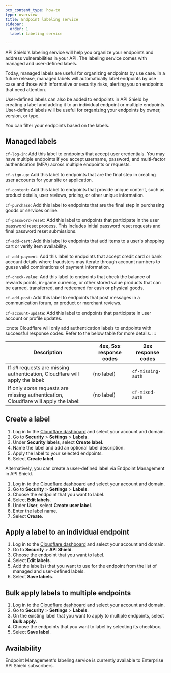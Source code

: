```yaml
---
pcx_content_type: how-to
type: overview
title: Endpoint labeling service
sidebar:
  order: 1
  label: Labeling service

---
```


API Shield's labeling service will help you organize your endpoints and address vulnerabilities in your API. The labeling service comes with managed and user-defined labels.

Today, managed labels are useful for organizing endpoints by use case. In a future release, managed labels will automatically label endpoints by use case and those with informative or security risks, alerting you on endpoints that need attention.

User-defined labels can also be added to endpoints in API Shield by creating a label and adding it to an individual endpoint or multiple endpoints. User-defined labels will be useful for organizing your endpoints by owner, version, or type.

You can filter your endpoints based on the labels. 

## Managed labels

`cf-log-in`: Add this label to endpoints that accept user credentials. You may have multiple endpoints if you accept username, password, and multi-factor authentication (MFA) across multiple endpoints or requests.

`cf-sign-up`: Add this label to endpoints that are the final step in creating user accounts for your site or application.

`cf-content`: Add this label to endpoints that provide unique content, such as product details, user reviews, pricing, or other unique information.

`cf-purchase`: Add this label to endpoints that are the final step in purchasing goods or services online.

`cf-password-reset`: Add this label to endpoints that participate in the user password reset process. This includes initial password reset requests and final password reset submissions.

`cf-add-cart`: Add this label to endpoints that add items to a user's shopping cart or verify item availability.

`cf-add-payment`: Add this label to endpoints that accept credit card or bank account details where fraudsters may iterate through account numbers to guess valid combinations of payment information. 

`cf-check-value`: Add this label to endpoints that check the balance of rewards points, in-game currency, or other stored value products that can be earned, transferred, and redeemed for cash or physical goods.

`cf-add-post`: Add this label to endpoints that post messages in a communication forum, or product or merchant reviews.

`cf-account-update`: Add this label to endpoints that participate in user account or profile updates.

:::note
Cloudflare will only add authentication labels to endpoints with successful response codes. Refer to the below table for more details.
:::

| Description | 4xx, 5xx response codes | 2xx response codes |
| --- | --- | --- | 
| If _all_ requests are missing authentication, Cloudflare will apply the label: | (no label) | `cf-missing-auth` |
| If only _some_ requests are missing authentication, Cloudflare will apply the label: | (no label) | `cf-mixed-auth` |

## Create a label

1. Log in to the [Cloudflare dashboard](https://dash.cloudflare.com/) and select your account and domain. 
2. Go to **Security** > **Settings** > **Labels**.
3. Under **Security labels**, select **Create label**.
4. Name the label and add an optional label description. 
5. Apply the label to your selected endpoints. 
6. Select **Create label**. 

Alternatively, you can create a user-defined label via Endpoint Management in API Shield. 

1. Log in to the [Cloudflare dashboard](https://dash.cloudflare.com/) and select your account and domain. 
2. Go to **Security** > **Settings** > **Labels**.
3. Choose the endpoint that you want to label. 
4. Select **Edit labels**.
5. Under **User**, select **Create user label**. 
6. Enter the label name. 
7. Select **Create**. 

## Apply a label to an individual endpoint

1. Log in to the [Cloudflare dashboard](https://dash.cloudflare.com/) and select your account and domain. 
2. Go to **Security** > **API Shield**.
3. Choose the endpoint that you want to label. 
4. Select **Edit labels**.
5. Add the label(s) that you want to use for the endpoint from the list of managed and user-defined labels. 
6. Select **Save labels**. 

## Bulk apply labels to multiple endpoints

1. Log in to the [Cloudflare dashboard](https://dash.cloudflare.com/) and select your account and domain. 
2. Go to **Security** > **Settings** > **Labels**.
3. On the existing label that you want to apply to multiple endpoints, select **Bulk apply**. 
4. Choose the endpoints that you want to label by selecting its checkbox. 
5. Select **Save label**. 

## Availability

Endpoint Management's labeling service is currently available to Enterprise API Shield subscribers.